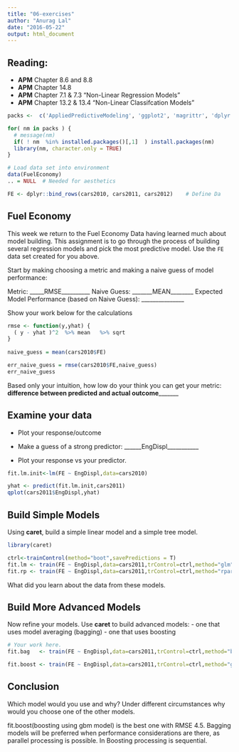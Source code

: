 ---
title: "06-exercises"
author: "Anurag Lal"
date: "2016-05-22"
output: html_document
---

## Reading:
- **APM** Chapter 8.6 and 8.8 
- **APM** Chapter 14.8 
- **APM** Chapter 7.1 & 7.3 "Non-Linear Regression Models"
- **APM** Chapter 13.2 & 13.4 "Non-Linear Classifcation Models"


```{r,echo=FALSE}

packs <-  c('AppliedPredictiveModeling', 'ggplot2', 'magrittr', 'dplyr')

for( nm in packs ) { 
  # message(nm)
  if( ! nm  %in% installed.packages()[,1]  ) install.packages(nm)
  library(nm, character.only = TRUE)
}

# Load data set into environment
data(FuelEconomy)
.. = NULL  # Needed for aesthetics 

FE <- dplyr::bind_rows(cars2010, cars2011, cars2012)    # Define Da

```

## Fuel Economy 


This week we return to the Fuel Economy Data having learned much about model building. This assignment is to go through the process of building several regression models and pick the most predictive model. Use the `FE` data set created for you above.


Start by making choosing a metric and making a naive guess of model performance: 

Metric: _____RMSE__________
Naive Guess: _______MEAN________
Expected Model Performance (based on Naive Guess): _______________

Show your work below for the calculations

```{r, warning=FALSE} 
rmse <- function(y,yhat) {
  ( y - yhat )^2  %>% mean   %>% sqrt 
}
  
naive_guess = mean(cars2010$FE)

err_naive_guess = rmse(cars2010$FE,naive_guess)
err_naive_guess


```


Based only your intuition, how low do your think you can get your metric: __difference between predicted and actual outcome_________


## Examine your data

 * Plot your response/outcome 

 * Make a guess of a strong predictor: ______EngDispl___________  
 * Plot your response vs your predictor. 

```{r, warning=FALSE, message=FALSE}
fit.lm.init<-lm(FE ~ EngDispl,data=cars2010)

yhat <- predict(fit.lm.init,cars2011)
qplot(cars2011$EngDispl,yhat)

```



## Build Simple Models

Using **caret**, build a simple linear model and a simple tree model. 

```{r, warning=FALSE, message=FALSE}
library(caret)

ctrl<-trainControl(method="boot",savePredictions = T)
fit.lm <- train(FE ~ EngDispl,data=cars2011,trControl=ctrl,method="glm")
fit.rp <- train(FE ~ EngDispl,data=cars2011,trControl=ctrl,method="rpart")

```


What did you learn about the data from these models.




## Build More Advanced Models

Now refine your models. Use **caret** to build advanced models:
- one that uses model averaging (bagging) 
- one that uses boosting 

```{r, warning=FALSE, message=FALSE}

# Your work here.
fit.bag   <- train(FE ~ EngDispl,data=cars2011,trControl=ctrl,method="bagEarth")

fit.boost <- train(FE ~ EngDispl,data=cars2011,trControl=ctrl,method="gbm",verbose=F)

```


## Conclusion 

Which model would you use and why?  Under different circumstances why would you choose one of the other models.

fit.boost(boosting using gbm model) is the best one with RMSE 4.5.
Bagging models will be preferred when performance considerations are there, as parallel processing is possible. In Boosting processing is sequential.

